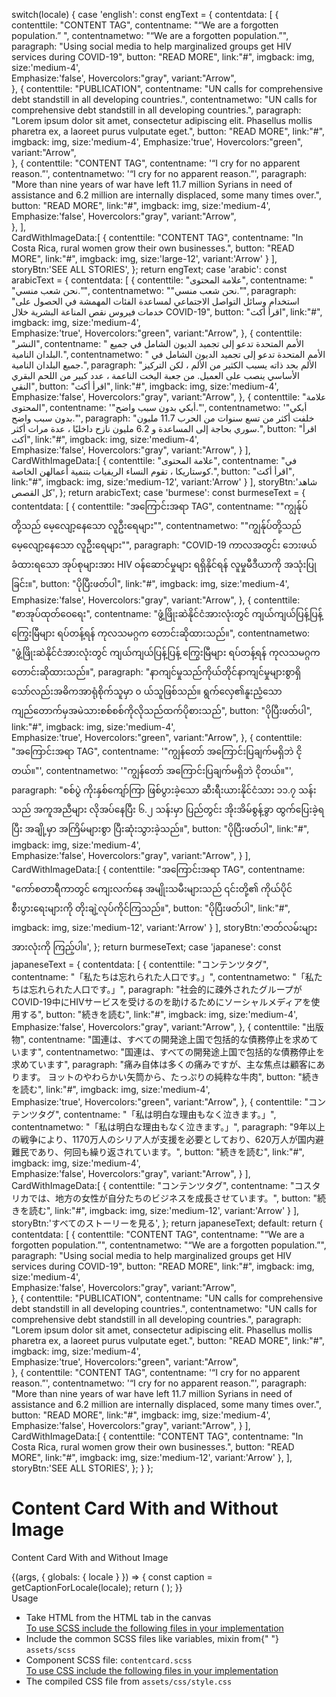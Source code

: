 
  switch(locale) {
    case 'english': const engText = { 
      contentdata: [
        {
          contenttile: "CONTENT TAG",
          contentname: "“We are a forgotten population.” ",
          contentnametwo: "“We are a forgotten population.”",
          paragraph: "Using social media to help marginalized groups get HIV services during COVID-19",
          button: "READ MORE",
          link:"#",
          imgback: img,
          size:'medium-4',    
          Emphasize:'false', 
          Hovercolors:"gray",
          variant:"Arrow",    
        },
        {
          contenttile: "PUBLICATION",
          contentname: "UN calls for comprehensive debt standstill in all developing countries.",
          contentnametwo: "UN calls for comprehensive debt standstill in all developing countries.",
          paragraph: "Lorem ipsum dolor sit amet, consectetur adipiscing elit. Phasellus mollis pharetra ex, a laoreet purus vulputate eget.",
          button: "READ MORE",
          link:"#",
          imgback: img,
          size:'medium-4',
          Emphasize:'true', 
          Hovercolors:"green",
          variant:"Arrow",  
        },
        {
          contenttile: "CONTENT TAG",
          contentname: '“I cry for no apparent reason.”',
          contentnametwo: '“I cry for no apparent reason.”',
          paragraph: "More than nine years of war have left 11.7 million Syrians in need of assistance and 6.2 million are internally displaced, some many times over.",
          button: "READ MORE",
          link:"#",
          imgback: img,
          size:'medium-4', 
          Emphasize:'false', 
          Hovercolors:"gray",
          variant:"Arrow",          
        },
      ],     
      CardWithImageData:[
        {
            contenttile: "CONTENT TAG",
            contentname: "In Costa Rica, rural women grow their own businesses.",
            button: "READ MORE",
            link:"#",
            imgback: img,
            size:'large-12',
            variant:'Arrow'
        }
      ],
      storyBtn:'SEE ALL STORIES',
    }; return engText;
    case 'arabic': const arabicText = { 
      contentdata: [
        {
          contenttile: "علامة المحتوى",
          contentname: " \"نحن شعب منسي.\"",
          contentnametwo: "\"نحن شعب منسي.\"",
          paragraph: "استخدام وسائل التواصل الاجتماعي لمساعدة الفئات المهمشة في الحصول على خدمات فيروس نقص المناعة البشرية خلال COVID-19",
          button: "اقرأ أكث",
          link:"#",
          imgback: img,
          size:'medium-4',    
          Emphasize:'true', 
          Hovercolors:"green",
          variant:"Arrow", 
        },
        {
          contenttile: "النشر",
          contentname: " الأمم المتحدة تدعو إلى تجميد الديون الشامل في جميع البلدان النامية.",
          contentnametwo: " الأمم المتحدة تدعو إلى تجميد الديون الشامل في جميع البلدان النامية.",
          paragraph: "الألم بحد ذاته يسبب الكثير من الألم ، لكن التركيز الأساسي ينصب على العميل. من جعبة اليخت الناعمة ، عدد كبير من اللحم البقري النقي",
          button: "اقرأ أكث",
          link:"#",
          imgback: img,
          size:'medium-4',    
          Emphasize:'false', 
          Hovercolors:"gray",
          variant:"Arrow",
        },
        {
          contenttile: "علامة المحتوى",
          contentname: '"أبكي بدون سبب واضح."',
          contentnametwo: '"أبكي بدون سبب واضح."',
          paragraph: "خلفت أكثر من تسع سنوات من الحرب 11.7 مليون سوري بحاجة إلى المساعدة و 6.2 مليون نازح داخليًا ، عدة مرات أكثر.",
          button: "اقرأ أكث",
          link:"#",
          imgback: img,
          size:'medium-4',    
          Emphasize:'false', 
          Hovercolors:"gray",
          variant:"Arrow",
        }
      ],
      CardWithImageData:[
        {
            contenttile: "علامة المحتوى",
            contentname: "في كوستاريكا ، تقوم النساء الريفيات بتنمية أعمالهن الخاصة.",
            button: "اقرأ أكث",
            link:"#",
            imgback: img,
            size:'medium-12',
            variant:'Arrow'
        }
      ],
      storyBtn:'شاهد كل القصص',
    }; return arabicText;
    case 'burmese': const burmeseText = { 
      contentdata: [
        {
          contenttile: "အကြောင်းအရာ TAG",
          contentname: "\"ကျွန်ုပ်တို့သည် မေ့လျော့နေသော လူဦးရေများ\"",
          contentnametwo: "\"ကျွန်ုပ်တို့သည် မေ့လျော့နေသော လူဦးရေများ\"",
          paragraph: "COVID-19 ကာလအတွင်း ဘေးဖယ်ခံထားရသော အုပ်စုများအား HIV ဝန်ဆောင်မှုများ ရရှိနိုင်ရန် လူမှုမီဒီယာကို အသုံးပြုခြင်း။",
          button: "ပိုပြီးဖတ်ပါ",
          link:"#",
          imgback: img,
          size:'medium-4',    
          Emphasize:'false', 
          Hovercolors:"gray",
          variant:"Arrow",
        },
        {
          contenttile: "စာအုပ်ထုတ်ဝေရေး",
          contentname: "ဖွံ့ဖြိုးဆဲနိုင်ငံအားလုံးတွင် ကျယ်ကျယ်ပြန့်ပြန့် ကြွေးမြီများ ရပ်တန့်ရန် ကုလသမဂ္ဂက တောင်းဆိုထားသည်။",
          contentnametwo: "ဖွံ့ဖြိုးဆဲနိုင်ငံအားလုံးတွင် ကျယ်ကျယ်ပြန့်ပြန့် ကြွေးမြီများ ရပ်တန့်ရန် ကုလသမဂ္ဂက တောင်းဆိုထားသည်။",
          paragraph: "နာကျင်မှုသည်ကိုယ်တိုင်နာကျင်မှုများစွာရှိသော်လည်းအဓိကအာရုံစိုက်သူမှာ ၀ ယ်သူဖြစ်သည်။ ရွက်လှေ၏နူးညံ့သောကျည်တောက်မှအမဲသားစစ်စစ်ကိုလိုသည်ထက်ပိုစားသည်",
          button: "ပိုပြီးဖတ်ပါ",
          link:"#",
          imgback: img,
          size:'medium-4',    
          Emphasize:'true', 
          Hovercolors:"green",
          variant:"Arrow",
        },
        {
          contenttile: "အကြောင်းအရာ TAG",
          contentname: '"ကျွန်တော် အကြောင်းပြချက်မရှိဘဲ ငိုတယ်။"',
          contentnametwo: '"ကျွန်တော် အကြောင်းပြချက်မရှိဘဲ ငိုတယ်။"',
          paragraph: "စစ်ပွဲ ကိုးနှစ်ကျော်ကြာ ဖြစ်ပွားခဲ့သော ဆီးရီးယားနိုင်ငံသား ၁၁.၇ သန်းသည် အကူအညီများ လိုအပ်နေပြီး ၆.၂ သန်းမှာ ပြည်တွင်း အိုးအိမ်စွန့်ခွာ ထွက်ပြေးခဲ့ရပြီး အချို့မှာ အကြိမ်များစွာ ပြီးဆုံးသွားခဲ့သည်။",
          button: "ပိုပြီးဖတ်ပါ",
          link:"#",
          imgback: img,
          size:'medium-4',    
          Emphasize:'false', 
          Hovercolors:"gray",
          variant:"Arrow",
        }
      ],
      CardWithImageData:[
        {
          contenttile: "အကြောင်းအရာ TAG",
          contentname: "ကော်စတာရီကာတွင် ကျေးလက်နေ အမျိုးသမီးများသည် ၎င်းတို့၏ ကိုယ်ပိုင်စီးပွားရေးများကို တိုးချဲ့လုပ်ကိုင်ကြသည်။",
          button: "ပိုပြီးဖတ်ပါ",
          link:"#",
          imgback: img,
          size:'medium-12',
          variant:'Arrow'
        }
      ],
      storyBtn:'ဇာတ်လမ်းများအားလုံးကို ကြည့်ပါ။',
    }; return burmeseText;
    case 'japanese': const japaneseText = { 
      contentdata: [
        {
          contenttile: "コンテンツタグ",
          contentname: "「私たちは忘れられた人口です。」",
          contentnametwo: "「私たちは忘れられた人口です。」",
          paragraph: "社会的に疎外されたグループがCOVID-19中にHIVサービスを受けるのを助けるためにソーシャルメディアを使用する",
          button: "続きを読む",
          link:"#",
          imgback: img,
          size:'medium-4',    
          Emphasize:'false', 
          Hovercolors:"gray",
          variant:"Arrow",
        },
        {
          contenttile: "出版物",
          contentname: "国連は、すべての開発途上国で包括的な債務停止を求めています",
          contentnametwo: "国連は、すべての開発途上国で包括的な債務停止を求めています",
          paragraph: "痛み自体は多くの痛みですが、主な焦点は顧客にあります。 ヨットのやわらかい矢筒から、たっぷりの純粋な牛肉",
          button: "続きを読む",
          link:"#",
          imgback: img,
          size:'medium-4',    
          Emphasize:'true', 
          Hovercolors:"green",
          variant:"Arrow",
        },
        {
          contenttile: "コンテンツタグ",
          contentname: "「私は明白な理由もなく泣きます。」",
          contentnametwo: "「私は明白な理由もなく泣きます。」",
          paragraph: "9年以上の戦争により、1170万人のシリア人が支援を必要としており、620万人が国内避難民であり、何回も繰り返されています。",
          button: "続きを読む",
          link:"#",
          imgback: img,
          size:'medium-4',    
          Emphasize:'false', 
          Hovercolors:"gray",
          variant:"Arrow",
        }
      ],
      CardWithImageData:[
        {
          contenttile: "コンテンツタグ",
          contentname: "コスタリカでは、地方の女性が自分たちのビジネスを成長させています。",
          button: "続きを読む",
          link:"#",
          imgback: img,
          size:'medium-12',
          variant:'Arrow'
        }
      ],
      storyBtn:'すべてのストーリーを見る',
    }; return japaneseText;
    default:
      return { 
        contentdata: [
          {
            contenttile: "CONTENT TAG",
            contentname: "“We are a forgotten population.”",
            contentnametwo: "“We are a forgotten population.”",
            paragraph: "Using social media to help marginalized groups get HIV services during COVID-19",
            button: "READ MORE",
            link:"#",
            imgback: img,
            size:'medium-4',    
            Emphasize:'false', 
            Hovercolors:"gray",
            variant:"Arrow",         
          },
          {
            contenttile: "PUBLICATION",
            contentname: "UN calls for comprehensive debt standstill in all developing countries.",
            contentnametwo: "UN calls for comprehensive debt standstill in all developing countries.",
            paragraph: "Lorem ipsum dolor sit amet, consectetur adipiscing elit. Phasellus mollis pharetra ex, a laoreet purus vulputate eget.",
            button: "READ MORE",
            link:"#",
            imgback: img,
            size:'medium-4',    
              Emphasize:'true', 
              Hovercolors:"green",
              variant:"Arrow",          
          },
          {
            contenttile: "CONTENT TAG",
            contentname: '“I cry for no apparent reason.”',
            contentnametwo: '“I cry for no apparent reason.”',
            paragraph: "More than nine years of war have left 11.7 million Syrians in need of assistance and 6.2 million are internally displaced, some many times over.",
            button: "READ MORE",
            link:"#",
            imgback: img,
            size:'medium-4',    
              Emphasize:'false', 
              Hovercolors:"gray",
              variant:"Arrow",
          }
        ],
        CardWithImageData:[
          {
              contenttile: "CONTENT TAG",
              contentname: "In Costa Rica, rural women grow their own businesses.",
              button: "READ MORE",
              link:"#",
              imgback: img,
              size:'medium-12',
              variant:'Arrow'
          },
        ],
        storyBtn:'SEE ALL STORIES',
    };
  }
};

<Meta title="Testing/Content Cards With and Without Image" />

<style>{`
 .subheading {
    font-weight: 700;
    font-size: 24px;
    color: #031c2d;
    letter-spacing: 1.5px;
    line-height: 24px;
    margin-bottom: 12px;
    margin-top: 40px;
  }
  .sbdocs .sbdocs-p,
  .sbdocs .sbdocs-li{
    font-size: 1rem;
  }
`}</style>

# Content Card With and Without Image

Content Card With and Without Image

<Story name="Content Cards With and Without Image">
  {(args, { globals: { locale } }) => {
    const caption = getCaptionForLocale(locale);
    return (
      <ContentCardWithAndWithoutImage
        CardWithOutImage={caption.contentdata}
        CardWithImage={caption.CardWithImageData}
        storyBtn={caption.storyBtn}
        {...args}
      ></ContentCardWithAndWithoutImage>
    );
  }}
</Story>

<div className="subheading">Usage</div>
<ul>
  <li>Take HTML from the HTML tab in the canvas</li>
  <u>To use SCSS include the following files in your implementation</u>
  <li>
    Include the common SCSS files like variables, mixin from{" "}
    <code>assets/scss</code>
  </li>
  <li>
    Component SCSS file: <code>contentcard.scss</code>
  </li>
  <u>To use CSS include the following files in your implementation</u>
  <li>
    The compiled CSS file from <code>assets/css/style.css</code>
  </li>
</ul>
